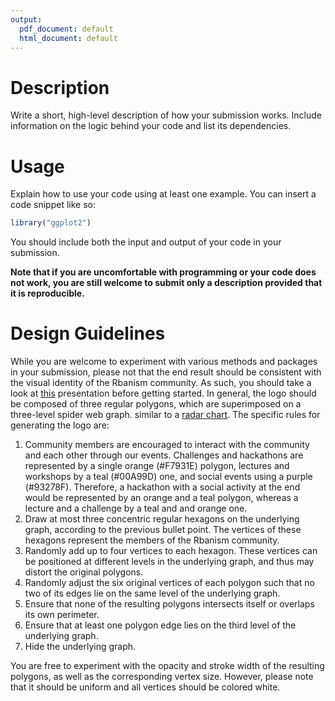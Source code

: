 ```yaml
---
output:
  pdf_document: default
  html_document: default
---
```

[//]: # (Dimitris Mantas)

# Description

Write a short, high-level description of how your submission works. Include information on the logic behind your code and list its dependencies.

# Usage

Explain how to use your code using at least one example. You can insert a code snippet like so:

```r
library("ggplot2")
```

You should include both the input and output of your code in your submission.

**Note that if you are uncomfortable with programming or your code does not work, you are still welcome to submit only a description provided that it is reproducible. **

[//]: # (DELETE THE FOLLOWING SECTIONS BEFORE SUBMITTING)

# Design Guidelines
While you are welcome to experiment with various methods and packages in your submission, please not that the end result should be consistent with the visual identity of the Rbanism community. As such, you should take a look at [this](https://drive.google.com/file/d/1KhrMDa7Mii8bVRnkOgBk8a5hYDyXRydY/view) presentation before getting started. In general, the logo should be composed of three regular polygons, which are superimposed on a
three-level spider web graph. similar to a [radar chart](https://en.wikipedia.org/wiki/Radar_chart). The specific rules for generating the logo are:

1. Community members are encouraged to interact with the community and each other through our events. Challenges and hackathons are represented by a single orange (#F7931E) polygon, lectures and workshops by a teal (#00A99D) one, and social events using a purple (#93278F). Therefore, a hackathon with a social activity at the end would be represented by an orange and a teal polygon, whereas a lecture and a challenge by a teal and and orange one.
2. Draw at most three concentric regular hexagons on the underlying graph, according to the previous bullet point. The vertices of these hexagons represent the members of the Rbanism community.
3. Randomly add up to four vertices to each hexagon. These vertices can be positioned at different levels in the underlying graph, and thus may distort the original polygons.
4. Randomly adjust the six original vertices of each polygon such that no two of its edges lie on the same level of the underlying graph.
5. Ensure that none of the resulting polygons intersects itself or overlaps its own perimeter.
6. Ensure that at least one polygon edge lies on the third level of the underlying graph.
7. Hide the underlying graph.

You are free to experiment with the opacity and stroke width of the resulting polygons, as well as the corresponding vertex size. However, please note that it should be uniform and all vertices should be colored white.

[//]: # (You can add any additional sections to your submission, as deemed necessary.)
